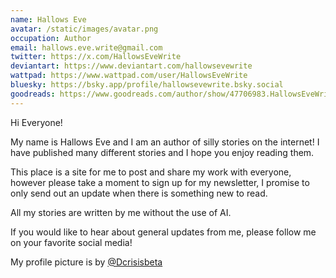 ```yaml
---
name: Hallows Eve
avatar: /static/images/avatar.png
occupation: Author
email: hallows.eve.write@gmail.com
twitter: https://x.com/HallowsEveWrite
deviantart: https://www.deviantart.com/hallowsevewrite
wattpad: https://www.wattpad.com/user/HallowsEveWrite
bluesky: https://bsky.app/profile/hallowsevewrite.bsky.social
goodreads: https://www.goodreads.com/author/show/47706983.HallowsEveWrite
---
```


Hi Everyone!

My name is Hallows Eve and I am an author of silly stories on the internet! I have published many different stories and I hope you enjoy reading them.

This place is a site for me to post and share my work with everyone, however please take a moment to sign up for my newsletter, I promise to only send out an update when there is something new to read.

All my stories are written by me without the use of AI.

If you would like to hear about general updates from me, please follow me on your favorite social media!

My profile picture is by [@Dcrisisbeta](https://bsky.app/profile/dcrisisbeta.bsky.social)
